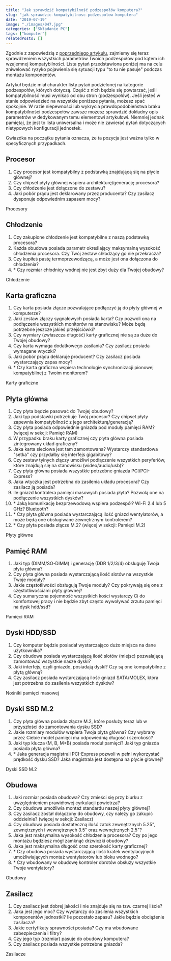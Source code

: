 ```yaml
---
title: "Jak sprawdzić kompatybilność podzespołów komputera?"
slug: "jak-sprawdzic-kompatybilnosc-podzespolow-komputera"
date: "2019-07-19"
image: "./images/047.jpg"
categories: ["Składanie PC"]
tags: ["komputer"]
relatedPosts: []
---
```


Zgodnie z zapowiedzią z [poprzedniego artykułu](/od-czego-zaczac-dobieranie-podzespolow), zajmiemy się teraz sprawdzeniem wszystkich parametrów Twoich podzespołów pod kątem ich wzajemnej kompatybilności. Lista pytań przedstawiona poniżej ma na celu zniwelować ryzyko pojawienia się sytuacji typu "to tu nie pasuje" podczas montażu komponentów.

Artykuł będzie miał charakter listy pytań podzielonej na kategorie podzespołów, których dotyczą. Część z nich będzie się powtarzać, jeśli kompatybilność musi wynikać od obu stron (podzespołów). Jeśli jesteś w stanie odpowiedzieć na wszystkie poniższe pytania, możesz spać spokojnie. W razie niepewności lub wykrycia prawdopodobieństwa braku kompatybilności podzespołów zawsze możesz sprawdzić dokładny opis parametrów w dedykowanym temu elementowi artykułowi. Niemniej jednak pamiętaj, że jest to lista uniwersalna i może nie zawierać pytań dotyczących nietypowych konfiguracji jednostek.

<InfoBlock>Gwiazdka na początku pytania oznacza, że ta pozycja jest ważna tylko w specyficznych przypadkach.</InfoBlock>

## Procesor

1. Czy procesor jest kompatybilny z podstawką znajdującą się na płycie głównej?
2. Czy chipset płyty głównej wspiera architekturę/generację procesora?
3. Czy chłodzenie jest dołączone do zestawu?
4. Jaki pobór prądu jest deklarowany przez producenta? Czy zasilacz dysponuje odpowiednim zapasem mocy?

<ActionButton to='/procesory'>Procesory</ActionButton>

## Chłodzenie

1. Czy zakupione chłodzenie jest kompatybilne z naszą podstawką procesora?
2. Każda obudowa posiada parametr określający maksymalną wysokość chłodzenia procesora. Czy Twój zestaw chłodzący go nie przekracza?
3. Czy kupiłeś pastę termoprzewodzącą, a może jest ona dołączona do chłodzenia?
4. \* Czy rozmiar chłodnicy wodnej nie jest zbyt duży dla Twojej obudowy?

<ActionButton to='/chlodzenie-komputera'>Chłodzenie</ActionButton>

## Karta graficzna

1. Czy karta posiada złącze pozwalające podłączyć ją do płyty głównej w komputerze?
2. Jaki zestaw złączy sygnałowych posiada karta? Czy pozwoli ona na podłączenie wszystkich monitorów na stanowisku? Może będą potrzebne jeszcze jakieś przejściówki?
3. Czy wymiary (zwłaszcza długość) karty graficznej nie są za duże do Twojej obudowy?
4. Czy karta wymaga dodatkowego zasilania? Czy zasilacz posiada wymagane wtyczki?
5. Jaki pobór prądu deklaruje producent? Czy zasilacz posiada wystarczający zapas mocy?
6. \* Czy karta graficzna wspiera technologie synchronizacji pionowej kompatybilnej z Twoim monitorem?

<ActionButton to='/karty-graficzne'>Karty graficzne</ActionButton>

## Płyta główna

1. Czy płyta będzie pasować do Twojej obudowy?
2. Jaki typ podstawki potrzebuje Twój procesor? Czy chipset płyty zapewnia kompatybilność z jego architekturą/generacją?
3. Czy płyta posiada odpowiednie gniazda pod moduły pamięci RAM? (więcej w sekcji: Pamięć RAM)
4. W przypadku braku karty graficznej czy płyta główna posiada zintegrowany układ graficzny?
5. Jaka karta sieciowa jest tam zamontowana? Wystarczy standardowa "setka" czy przydałby się interfejs gigabitowy?
6. Czy zestaw tylnych złączy umożliwi podłączenie wszystkich peryferiów, które znajdują się na stanowisku (wideo/audio/usb)?
7. Czy płyta główna posiada wszystkie potrzebne gniazda PCI/PCI-Express?
8. Jaka wtyczka jest potrzebna do zasilenia układu procesora? Czy zasilacz ją posiada?
9. Ile gniazd kontrolera pamięci masowych posiada płyta? Pozwolą one na podłączenie wszystkich dysków?
10. \* Jaką komunikację bezprzewodową wspiera podzespół? Wi-Fi 2.4 lub 5 GHz? Bluetooth?
11. \* Czy płyta główna posiada wystarczającą ilość gniazd wentylatorów, a może będą one obsługiwane zewnętrznym kontrolerem?
12. \* Czy płyta posiada złącze M.2? (więcej w sekcji: Pamięci M.2)

<ActionButton to='/plyty-glowne-czesc-1'>Płyty główne</ActionButton>

## Pamięć RAM

1. Jaki typ (DIMM/SO-DIMM) i generację (DDR 1/2/3/4) obsługuję Twoja płyta główna?
2. Czy płyta główna posiada wystarczającą ilość slotów na wszystkie Twoje moduły?
3. Jakie częstotliwości obsługują Twoje moduły? Czy pokrywają się one z częstotliwościami płyty głównej?
4. Czy sumaryczna pojemność wszystkich kości wystarczy Ci do komfortowej pracy i nie będzie zbyt często wywoływać zrzutu pamięci na dysk hdd/ssd?

<ActionButton to='/pamieci-ram'>Pamięci RAM</ActionButton>

## Dyski HDD/SSD

1. Czy komputer będzie posiadał wystarczająco dużo miejsca na dane użytkownika?
2. Czy obudowa posiada wystarczającą ilość slotów (miejsc) pozwalającą zamontować wszystkie nasze dyski?
3. Jaki interfejs, czyli gniazdo, posiadają dyski? Czy są one kompatybilne z płytą główną?
4. Czy zasilacz posiada wystarczającą ilość gniazd SATA/MOLEX, która jest potrzebna do zasilenia wszystkich dysków?

<ActionButton to='/nosniki-pamieci-dyski-hdd-ssd'>Nośniki pamięci masowej</ActionButton>

## Dyski SSD M.2

1. Czy płyta główna posiada złącze M.2, które posłuży teraz lub w przyszłości do zamontowania dysku SSD?
2. Jakie rozmiary modułów wspiera Twoja płyta główna? Czy wybrany przez Ciebie model pamięci ma odpowiednią długość i szerokość?
3. Jaki typ klucza (M, B, M+B) posiada moduł pamięci? Jaki typ gniazda posiada płyta główna?
4. \* Jaka generacja magistrali PCI-Express pozwoli w pełni wykorzystać prędkość dysku SSD? Jaka magistrala jest dostępna na płycie głownej?

<ActionButton to='/dyski-ssd-m2'>Dyski SSD M.2</ActionButton>

## Obudowa

1. Jaki rozmiar posiada obudowa? Czy zmieści się przy biurku z uwzględnieniem prawidłowej cyrkulacji powietrza?
2. Czy obudowa umożliwia montaż standardu naszej płyty głównej?
3. Czy zasilacz został dołączony do obudowy, czy należy go zakupić oddzielnie? (więcej w sekcji: Zasilacz)
4. Czy obudowa posiada dostateczną ilość zatok zewnętrznych 5.25", zewnętrznych i wewnętrznych 3.5" oraz wewnętrznych 2.5"?
5. Jaka jest maksymalna wysokość chłodzenia procesora? Czy po jego montażu będziesz mógł zamknąć drzwiczki obudowy?
6. Jaka jest maksymalna długość oraz szerokość karty graficznej?
7. \* Czy obudowa posiada wystarczającą ilość kratek wentylacyjnych umożliwiających montaż wentylatorów lub bloku wodnego?
8. \* Czy wbudowany w obudowę kontroler obrotów obsłuży wszystkie Twoje wentylatory?

<ActionButton to='/obudowy-czesc-1'>Obudowy</ActionButton>

## Zasilacz

1. Czy zasilacz jest dobrej jakości i nie znajduje się na tzw. czarnej liście?
2. Jaka jest jego moc? Czy wystarczy do zasilenia wszystkich komponentów jednostki? Ile pozostało zapasu? Jakie będzie obciążenie zasilacza?
3. Jakie certyfikaty sprawności posiada? Czy ma wbudowane zabezpieczenia i filtry?
4. Czy jego typ (rozmiar) pasuje do obudowy komputera?
5. Czy zasilacz posiada wszystkie potrzebne gniazda?

<ActionButton to='/zasilacze'>Zasilacze</ActionButton>

<AssemblingPcFooter nextPost='/skladanie-pc-tworzymy-stanowisko-monterskie'/>
